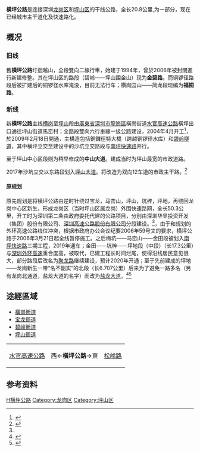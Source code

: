 {{Infobox China Road
|路牌类型=Shenzhen
|中文道路名称=橫坪路
|道路英文名=Hengping Rd
|图片=
|图片说明=
|道路方向=WE
|道路属性=省道，城市主干道，城市快速路
|道路总长度=20.8
|车速限制=
|行车线数量=6
|所在地区=[[深圳市|深圳市]]龙岗区，[[坪山区|坪山区]]
|起点=[[水官高速公路|水官高速]]横坪立交
|终点=坪山东纵路口
|命名缘由=横岗——坪山
|道路旧名=
|道路动工日期=
|通车日期=
|路段主要建筑=
|道路名称拼音=}}
'''橫坪公路'''是连接深圳[[龙岗区|龙岗区]]和[[坪山区|坪山区]]的干线公路，全长20.8公里,为{{中国省道名|356|P=广东}}一部分，现在已经城市主干道化及快速路化。

== 概况 ==

=== 旧线 ===
舊'''橫坪公路'''圩迴越山，全段雙向二線行車，始建于1994年，曾於2006年被封閉進行新建修整。其在坪山区的路段（碧岭——坪山围金山）现为'''金碧路'''。而铜锣径路段后被扩建后的铜锣径水库淹没，目前无法行车；横岗园山——简龙段现编为'''福桐路'''。

=== 新线 ===
新'''橫坪公路'''主线[[横岗|横岗]]至[[坪山街道|坪山]]段由[[廣東省|廣東省]][[深圳市|深圳市]][[龍崗區|龍崗區]]橫崗街道[[水官高速公路|水官高速公路]]橫坪出口通往坪山街道馬峦村；全路段雙向六行車線一级公路建设，2004年4月开工<ref name="#1">{{Cite web|title=全长50公里斥资近16亿 深圳横坪公路昨开工建设|url=http://news.gd.sina.com.cn/local/2004-04-10/379150.html|accessdate=2020-05-13|work=news.gd.sina.com.cn}}</ref>，於2009年2月18日開通，主構造包括銅鑼徑特大橋（跨越铜锣径水库）和[[碧岭隧道|碧岭隧道]]，其中横坪立交至建设中的沙坑立交路段与[[南坪快速路|南坪快速路]]并行。

至于坪山中心区段则为稍早修成的'''中山大道'''。建成当时为坪山最宽的市政道路。

2017年沙坑立交以东路段划入[[坪山大道|坪山大道]]。将改造为双向12车道的市政主干路。<ref>{{Cite web|title=市规划国土委关于坪山区新横坪公路等道路更名为坪山大道的公告---深圳特区报|url=http://sztqb.sznews.com/html/2017-06/07/content_3812900.htm|accessdate=2020-05-13|work=sztqb.sznews.com}}</ref>

==== 原规划 ====
原先规划是将横坪公路由逆时针绕过宝龙，马峦山，坪山，坑梓，坪地，再绕回龙岗中心区新生，形成龙岗区（当时坪山区属龙岗）外围快速路网，全长50.3公里，开工时为深圳第二条由政府委托代建的公路项目，分别由深圳华昱投资开发（集团）股份有限公司、[[深圳高速公路|深圳高速公路股份有限公司]]分段建设。<ref name="#1"/>，由于和规划的外环高速公路线位冲突，根据市政府办公会议纪要2006年59号文的要求，横坪公路于2006年3月21日起全线暂停施工。之后梅坑——马峦山——金田段被划入[[南坪快速路|南坪快速路]]三期工程，2019年通车；金田——坑梓——坪地段（中段）（长17.3公里）与[[深圳外环高速公路|深圳外环高速]]重合度高，被取代，已建工程长时间烂尾，使得沿线居民意见很大，部分路段后改名为[[聚龙路|聚龙路]]继续建设，预计2020年开通；至于先前建成的坪地——龙岗新生一带“名不副实”的北段（长6.707公里）后来为了避免一路多名（另有龙岗北通道，盐龙大道的名字）而改为[[盐龙大道|盐龙大道]]。<ref>{{Cite web|title=横坪公路8年未通 成“豪华断头路”·南方日报数字报·南方报网|url=http://epaper.southcn.com/nfdaily/html/2012-02/15/content_7056556.htm|accessdate=2020-05-13|work=epaper.southcn.com}}</ref><ref>{{Cite web|title=龙岗北通道 “一路两名” 惹争议·南方日报数字报·南方报网|url=http://epaper.southcn.com/nfdaily/html/2012-08/08/content_7111696.htm|accessdate=2020-05-13|work=epaper.southcn.com|archive-date=2016-03-04|archive-url=https://web.archive.org/web/20160304203753/http://epaper.southcn.com/nfdaily/html/2012-08/08/content_7111696.htm|dead-url=no}}</ref>

==途經區域==
*[[橫崗街道|橫崗街道]]
*[[宝龙街道|宝龙街道]]
*[[碧岭街道|碧岭街道]]
*[[坪山街道|坪山街道]]

<center>
{| class="wikitable" border=5 style="width:50%; height:40px" border="1" align="center"
| align="center"| [[水官高速公路|水官高速公路]]
| align="center"| 西←'''橫坪公路'''→東
| align="center"| [[松岭路|松岭路]]
|}
</center>

== 参考资料 ==
<references />
{{深圳市主要道路}}

[[Category:深圳道路|H横坪公路]]
[[Category:龙岗区|Category:龙岗区]]
[[Category:坪山区|Category:坪山区]]